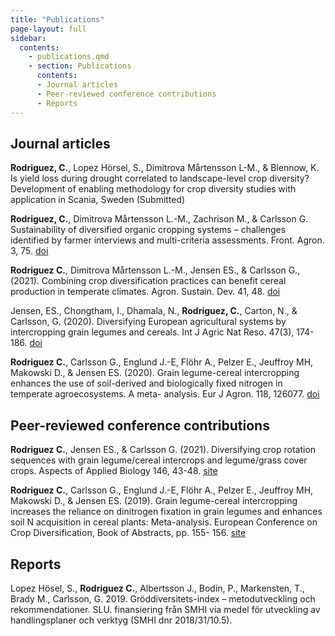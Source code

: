 ```yaml
---
title: "Publications"
page-layout: full
sidebar:
  contents:
    - publications.qmd
    - section: Publications
      contents: 
      - Journal articles
      - Peer-reviewed conference contributions
      - Reports
---
```

## Journal articles 
:::{#Jr}
:::

**Rodriguez, C.**, Lopez Hörsel, S., Dimitrova Mårtensson L-M., & Blennow, K. Is yield loss during drought correlated to landscape-level crop diversity? Development of enabling methodology for crop diversity studies with application in Scania, Sweden (Submitted) 

**Rodriguez, C.**, Dimitrova Mårtensson L.-M., Zachrison M., & Carlsson G. Sustainability of diversified organic cropping systems -- challenges identified by farmer interviews and multi-criteria assessments. Front. Agron. 3, 75. [doi](https://doi.org/10.3389/fagro.2021.698968)

**Rodriguez C.**, Dimitrova Mårtensson L.-M., Jensen ES., & Carlsson G., (2021). Combining crop diversification practices can benefit cereal production in temperate climates. Agron. Sustain. Dev. 41, 48. [doi](https://doi.org/10.1007/s13593-%20021-00703-1)

Jensen, ES., Chongtham, I., Dhamala, N., **Rodriguez, C.**, Carton, N., & Carlsson, G. (2020). Diversifying European agricultural systems by intercropping grain legumes and cereals. Int J Agric Nat Reso. 47(3), 174-186. [doi](http://dx.doi.org/10.7764/ijanr.v47i3.2241)

**Rodriguez C.**, Carlsson G., Englund J.-E, Flöhr A., Pelzer E., Jeuffroy MH, Makowski D., & Jensen ES. (2020). Grain legume-cereal intercropping enhances the use of soil-derived and biologically fixed nitrogen in temperate agroecosystems. A meta- analysis. Eur J Agron. 118, 126077. [doi](https://doi.org/10.1016/j.eja.2020.126077)

## Peer-reviewed conference contributions
:::{#prcc}
:::

**Rodriguez C.**, Jensen ES., & Carlsson G. (2021). Diversifying crop rotation sequences with grain legume/cereal intercrops and legume/grass cover crops. Aspects of Applied Biology 146, 43-48. [site](https://www.researchgate.net/publication/368544914_Diversifying_crop_rotation_sequences_with_grain_legumecereal_intercrops_and_legumegrass_cover_crops)

**Rodriguez C.**, Carlsson G., Englund J.-E, Flöhr A., Pelzer E., Jeuffroy MH, Makowski D., & Jensen ES. (2019). Grain legume-cereal intercropping increases the reliance on dinitrogen fixation in grain legumes and enhances soil N acquisition in cereal plants: Meta-analysis. European Conference on Crop Diversification, Book of Abstracts, pp. 155- 156. [site](https://zenodo.org/record/3516329#.Yy2kTOxBx_Q)

## Reports
:::{#rep}
:::

Lopez Hösel, S., **Rodriguez C.**, Albertsson J., Bodin, P., Markensten, T., Brady M., Carlsson, G. 2019. Gröddiversitets-index -- metodutveckling och rekommendationer. SLU. finansiering från SMHI via medel för utveckling av handlingsplaner och verktyg (SMHI dnr 2018/31/10.5).


